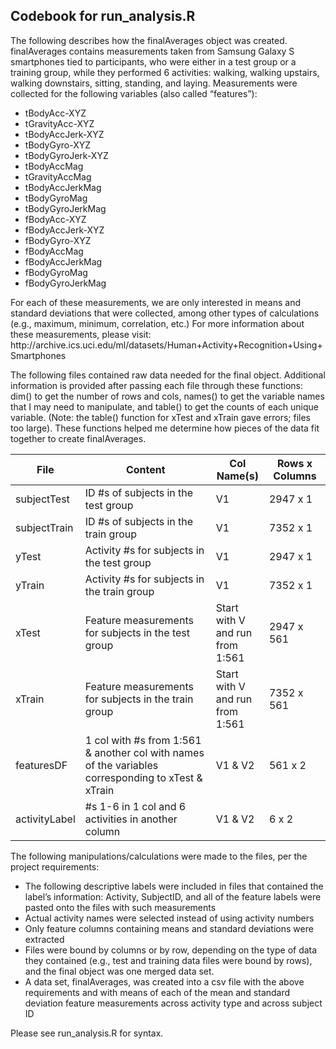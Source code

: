 ## Codebook for run_analysis.R

The following describes how the finalAverages object was created. finalAverages contains measurements taken from Samsung Galaxy S smartphones tied to participants, who were either in a test group or a training group, while they performed 6 activities:  walking, walking upstairs, walking downstairs, sitting, standing, and laying. Measurements were collected for the following variables  (also called "features"):

* tBodyAcc-XYZ
* tGravityAcc-XYZ
* tBodyAccJerk-XYZ
* tBodyGyro-XYZ
* tBodyGyroJerk-XYZ
* tBodyAccMag
* tGravityAccMag
* tBodyAccJerkMag
* tBodyGyroMag
* tBodyGyroJerkMag
* fBodyAcc-XYZ
* fBodyAccJerk-XYZ
* fBodyGyro-XYZ
* fBodyAccMag
* fBodyAccJerkMag
* fBodyGyroMag
* fBodyGyroJerkMag

For each of these measurements, we are only interested in means and standard deviations that were collected, among other types of calculations (e.g., maximum, minimum, correlation, etc.) For more information about these measurements, please visit: http://archive.ics.uci.edu/ml/datasets/Human+Activity+Recognition+Using+Smartphones 

The following files contained raw data needed for the final object. Additional information is provided after passing each file through these functions: dim() to get the number of rows and cols, names() to get the variable names that I may need to manipulate, and table() to get the counts of each unique variable. (Note: the table() function for xTest and xTrain gave errors; files too large). These functions helped me determine how pieces of the data fit together to create finalAverages.

File        | Content                         | Col Name(s) | Rows x Columns
------------|---------------------------------|-------------|---------------
subjectTest | ID #s of subjects in the test group | V1 | 2947 x 1      
subjectTrain| ID #s of subjects in the train group | V1 | 7352 x 1
yTest | Activity #s for subjects in the test group | V1 | 2947 x 1 
yTrain | Activity #s for subjects in the train group | V1 | 7352 x 1
xTest | Feature measurements for subjects in the test group | Start with V and run from 1:561 | 2947 x 561
xTrain | Feature measurements for subjects in the train group | Start with V and run from 1:561 | 7352 x 561
featuresDF | 1 col with #s from 1:561 & another col with names of the variables corresponding to xTest & xTrain | V1 & V2 | 561 x 2
activityLabel | #s 1-6 in 1 col and 6 activities in another column | V1 & V2 | 6 x 2

The following manipulations/calculations were made to the files, per the project requirements:

* The following descriptive labels were included in files that contained the label's information: Activity, SubjectID, and all of the feature labels were pasted onto the files with such measurements
* Actual activity names were selected instead of using activity numbers
* Only feature columns containing means and standard deviations were extracted
* Files were bound by columns or by row, depending on the type of data they contained (e.g., test and training data files were bound by rows), and the final object was one merged data set.
* A data set, finalAverages, was created into a csv file with the above requirements and with means of each of the mean and standard deviation feature measurements across activity type and across subject ID

Please see run_analysis.R for syntax.


